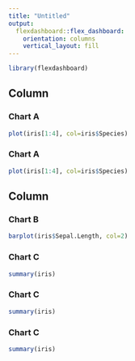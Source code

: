 ```yaml
---
title: "Untitled"
output: 
  flexdashboard::flex_dashboard:
    orientation: columns
    vertical_layout: fill
---
```


```r
library(flexdashboard)
```

Column {data-width=650}
-----------------------------------------------------------------------

### Chart A

```r
plot(iris[1:4], col=iris$Species)
```
### Chart A

```r
plot(iris[1:4], col=iris$Species)
```

Column {data-width=350}
-----------------------------------------------------------------------

### Chart B

```r
barplot(iris$Sepal.Length, col=2)
```

### Chart C

```r
summary(iris)
```

### Chart C

```r
summary(iris)
```

### Chart C

```r
summary(iris)
```
